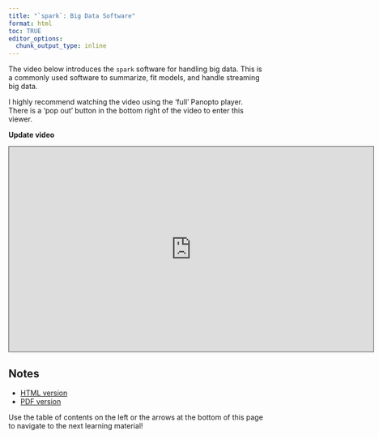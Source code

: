 ```yaml
---
title: "`spark`: Big Data Software"
format: html
toc: TRUE
editor_options: 
  chunk_output_type: inline
---
```


The video below introduces the `spark` software for handling big data. This is a commonly used software to summarize, fit models, and handle streaming big data.

I highly recommend watching the video using the 'full' Panopto player. There is a 'pop out' button in the bottom right of the video to enter this viewer.

**Update video**
```{=html}
<iframe src="https://ncsu.hosted.panopto.com/Panopto/Pages/Embed.aspx?id=ae82211f-546d-4e2d-9c91-b0fe018434ea&autoplay=false&offerviewer=true&showtitle=true&showbrand=true&captions=false&interactivity=all" height="405" width="720" style="border: 1px solid #464646;" allowfullscreen allow="autoplay" aria-label="Panopto Embedded Video Player" aria-description="13-EDA" ></iframe>
```

## Notes

- <a href = "09-Spark_for_Big_Data.html" target = "_blank">HTML version</a>
- <a href = "PDFs/09-Spark_for_Big_Data.pdf" target = "_blank">PDF version</a>

Use the table of contents on the left or the arrows at the bottom of this page to navigate to the next learning material!